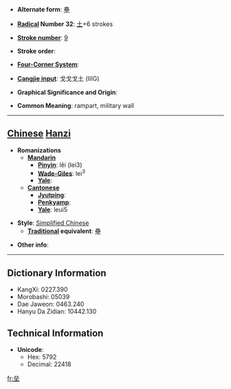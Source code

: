 * '''Alternate form''': [[壘]]

* '''[[Wiktionary:Chinese radical index| Radical]] Number 32''': [[Wiktionary:Chinese radical index 土|土]]+6 strokes

* '''[[Wiktionary:Chinese total strokes index|Stroke number]]''': [[Wiktionary:Chinese total strokes index 9|9]]

* '''Stroke order''': 

* '''[[Wiktionary:Chinese four corner index|Four-Corner System]]''': 

* '''[[Wiktionary:Chinese Cangjie index|Cangjie input]]''': 戈戈戈土 (IIIG)

* '''Graphical Significance and Origin''': 

* '''Common Meaning''': rampart, military wall

----

== [[Chinese]] [[Hanzi]] ==

* '''Romanizations'''
** '''[[Mandarin]]'''
*** '''[[Pinyin]]''': lěi (lei3)
*** '''[[Wade-Giles]]''': lei<sup>3</sup>
*** '''[[Yale]]''': 
** '''[[Cantonese]]'''
*** '''[[Jyutping]]''':
*** '''[[Penkyamp]]''': 
*** '''[[Yale]]''': leui5

* '''Style''': [[Simplified Chinese]] 
** '''[[Traditional Chinese|Traditional]] equivalent''': [[壘]]

* '''Other info''': 

----

== Dictionary Information ==

* KangXi: 0227.390
* Morobashi: 05039
* Dae Jaweon: 0463.240
* Hanyu Da Zidian: 10442.130

== Technical Information ==

* '''Unicode''':
** Hex: 5792
** Decimal: 22418

[[fr:垒]]